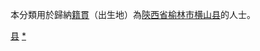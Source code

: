 {{Catnav|頁面分類|各種主題的頁面分類|依中国各省来作的分类|各地中国人|陕西人|榆林人}}
{{Catnav|頁面分類|人物|各國人物|中国人|各地中国人|陕西人|榆林人}}

本分類用於歸納[[籍貫|籍貫]]（出生地）為[[陝西省|陝西省]][[榆林市|榆林市]][[横山县|横山县]]的人士。

[[Category:榆林人|县]]
[[Category:横山区|*]]